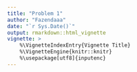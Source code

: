 ```yaml
---
title: "Problem 1"
author: "Fazendaaa"
date: "`r Sys.Date()`"
output: rmarkdown::html_vignette
vignette: >
    %\VignetteIndexEntry{Vignette Title}
    %\VignetteEngine{knitr::knitr}
    %\usepackage[utf8]{inputenc}
---
```

